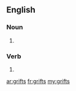 ==English==

===Noun===
{{head|en|plural}}

# {{plural of|grift|lang=en|nocat=1}}

===Verb===
{{head|en}}

# {{en-third-person singular of|grift}}

[[ar:grifts]]
[[fr:grifts]]
[[my:grifts]]